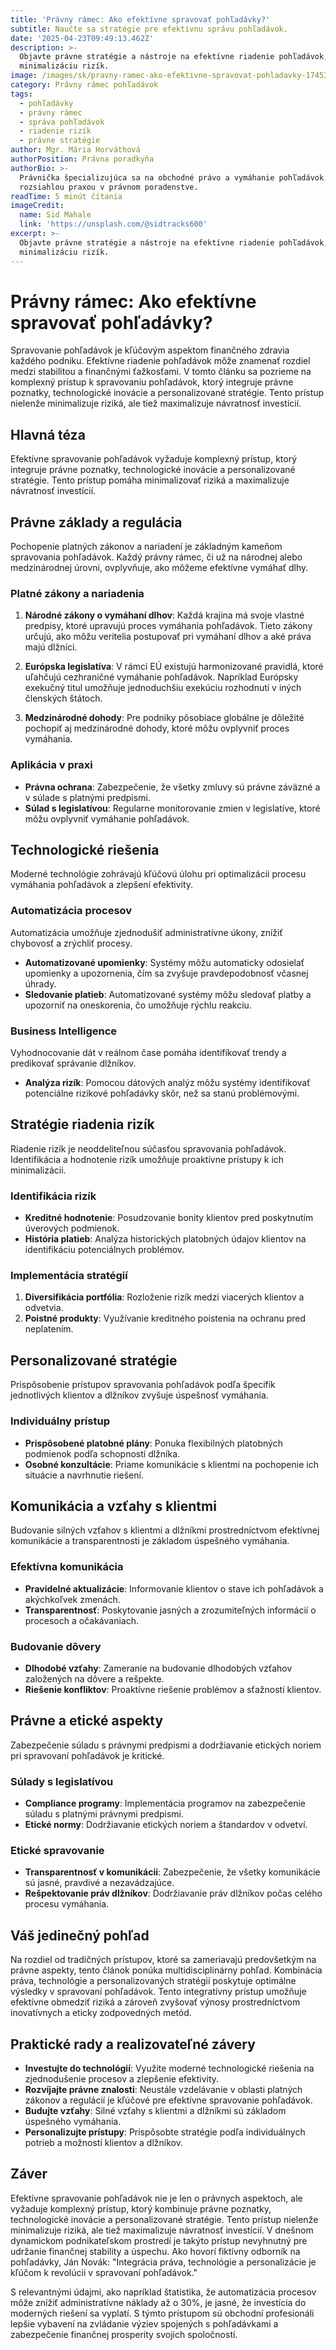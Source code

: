 ```yaml
---
title: 'Právny rámec: Ako efektívne spravovať pohľadávky?'
subtitle: Naučte sa stratégie pre efektívnu správu pohľadávok.
date: '2025-04-23T09:49:13.462Z'
description: >-
  Objavte právne stratégie a nástroje na efektívne riadenie pohľadávok,
  minimalizáciu rizík.
image: /images/sk/pravny-ramec-ako-efektivne-spravovat-pohladavky-1745315353305.jpg
category: Právny rámec pohľadávok
tags:
  - pohľadávky
  - právny rámec
  - správa pohľadávok
  - riadenie rizík
  - právne stratégie
author: Mgr. Mária Horváthová
authorPosition: Právna poradkyňa
authorBio: >-
  Právnička špecializujúca sa na obchodné právo a vymáhanie pohľadávok s
  rozsiahlou praxou v právnom poradenstve.
readTime: 5 minút čítania
imageCredit:
  name: Sid Mahale
  link: 'https://unsplash.com/@sidtracks600'
excerpt: >-
  Objavte právne stratégie a nástroje na efektívne riadenie pohľadávok,
  minimalizáciu rizík.
---
```

# Právny rámec: Ako efektívne spravovať pohľadávky?

Spravovanie pohľadávok je kľúčovým aspektom finančného zdravia každého podniku. Efektívne riadenie pohľadávok môže znamenať rozdiel medzi stabilitou a finančnými ťažkosťami. V tomto článku sa pozrieme na komplexný prístup k spravovaniu pohľadávok, ktorý integruje právne poznatky, technologické inovácie a personalizované stratégie. Tento prístup nielenže minimalizuje riziká, ale tiež maximalizuje návratnosť investícií.

## Hlavná téza

Efektívne spravovanie pohľadávok vyžaduje komplexný prístup, ktorý integruje právne poznatky, technologické inovácie a personalizované stratégie. Tento prístup pomáha minimalizovať riziká a maximalizuje návratnosť investícií.

## Právne základy a regulácia

Pochopenie platných zákonov a nariadení je základným kameňom spravovania pohľadávok. Každý právny rámec, či už na národnej alebo medzinárodnej úrovni, ovplyvňuje, ako môžeme efektívne vymáhať dlhy.

### Platné zákony a nariadenia

1. **Národné zákony o vymáhaní dlhov**: Každá krajina má svoje vlastné predpisy, ktoré upravujú proces vymáhania pohľadávok. Tieto zákony určujú, ako môžu veritelia postupovať pri vymáhaní dlhov a aké práva majú dlžníci.
   
2. **Európska legislatíva**: V rámci EÚ existujú harmonizované pravidlá, ktoré uľahčujú cezhraničné vymáhanie pohľadávok. Napríklad Európsky exekučný titul umožňuje jednoduchšiu exekúciu rozhodnutí v iných členských štátoch.

3. **Medzinárodné dohody**: Pre podniky pôsobiace globálne je dôležité pochopiť aj medzinárodné dohody, ktoré môžu ovplyvniť proces vymáhania.

### Aplikácia v praxi

- **Právna ochrana**: Zabezpečenie, že všetky zmluvy sú právne záväzné a v súlade s platnými predpismi.
- **Súlad s legislatívou**: Regularne monitorovanie zmien v legislatíve, ktoré môžu ovplyvniť vymáhanie pohľadávok.

## Technologické riešenia

Moderné technológie zohrávajú kľúčovú úlohu pri optimalizácii procesu vymáhania pohľadávok a zlepšení efektivity.

### Automatizácia procesov

Automatizácia umožňuje zjednodušiť administratívne úkony, znížiť chybovosť a zrýchliť procesy.

- **Automatizované upomienky**: Systémy môžu automaticky odosielať upomienky a upozornenia, čím sa zvyšuje pravdepodobnosť včasnej úhrady.
- **Sledovanie platieb**: Automatizované systémy môžu sledovať platby a upozorniť na oneskorenia, čo umožňuje rýchlu reakciu.

### Business Intelligence

Vyhodnocovanie dát v reálnom čase pomáha identifikovať trendy a predikovať správanie dlžníkov.

- **Analýza rizík**: Pomocou dátových analýz môžu systémy identifikovať potenciálne rizikové pohľadávky skôr, než sa stanú problémovými.

## Stratégie riadenia rizík

Riadenie rizík je neoddeliteľnou súčasťou spravovania pohľadávok. Identifikácia a hodnotenie rizík umožňuje proaktívne prístupy k ich minimalizácii.

### Identifikácia rizík

- **Kreditné hodnotenie**: Posudzovanie bonity klientov pred poskytnutím úverových podmienok.
- **História platieb**: Analýza historických platobných údajov klientov na identifikáciu potenciálnych problémov.

### Implementácia stratégií

1. **Diversifikácia portfólia**: Rozloženie rizík medzi viacerých klientov a odvetvia.
2. **Poistné produkty**: Využívanie kreditného poistenia na ochranu pred neplatením.

## Personalizované stratégie

Prispôsobenie prístupov spravovania pohľadávok podľa špecifík jednotlivých klientov a dlžníkov zvyšuje úspešnosť vymáhania.

### Individuálny prístup

- **Prispôsobené platobné plány**: Ponuka flexibilných platobných podmienok podľa schopností dlžníka.
- **Osobné konzultácie**: Priame komunikácie s klientmi na pochopenie ich situácie a navrhnutie riešení.

## Komunikácia a vzťahy s klientmi

Budovanie silných vzťahov s klientmi a dlžníkmi prostredníctvom efektívnej komunikácie a transparentnosti je základom úspešného vymáhania.

### Efektívna komunikácia

- **Pravidelné aktualizácie**: Informovanie klientov o stave ich pohľadávok a akýchkoľvek zmenách.
- **Transparentnosť**: Poskytovanie jasných a zrozumiteľných informácií o procesoch a očakávaniach.

### Budovanie dôvery

- **Dlhodobé vzťahy**: Zameranie na budovanie dlhodobých vzťahov založených na dôvere a rešpekte.
- **Riešenie konfliktov**: Proaktívne riešenie problémov a sťažností klientov.

## Právne a etické aspekty

Zabezpečenie súladu s právnymi predpismi a dodržiavanie etických noriem pri spravovaní pohľadávok je kritické.

### Súlady s legislatívou

- **Compliance programy**: Implementácia programov na zabezpečenie súladu s platnými právnymi predpismi.
- **Etické normy**: Dodržiavanie etických noriem a štandardov v odvetví.

### Etické spravovanie

- **Transparentnosť v komunikácii**: Zabezpečenie, že všetky komunikácie sú jasné, pravdivé a nezavádzajúce.
- **Rešpektovanie práv dlžníkov**: Dodržiavanie práv dlžníkov počas celého procesu vymáhania.

## Váš jedinečný pohľad

Na rozdiel od tradičných prístupov, ktoré sa zameriavajú predovšetkým na právne aspekty, tento článok ponúka multidisciplinárny pohľad. Kombinácia práva, technológie a personalizovaných stratégií poskytuje optimálne výsledky v spravovaní pohľadávok. Tento integratívny prístup umožňuje efektívne obmedziť riziká a zároveň zvyšovať výnosy prostredníctvom inovatívnych a eticky zodpovedných metód.

## Praktické rady a realizovateľné závery

- **Investujte do technológií**: Využite moderné technologické riešenia na zjednodušenie procesov a zlepšenie efektivity.
- **Rozvíjajte právne znalosti**: Neustále vzdelávanie v oblasti platných zákonov a regulácií je kľúčové pre efektívne spravovanie pohľadávok.
- **Budujte vzťahy**: Silné vzťahy s klientmi a dlžníkmi sú základom úspešného vymáhania.
- **Personalizujte prístupy**: Prispôsobte stratégie podľa individuálnych potrieb a možností klientov a dlžníkov.

## Záver

Efektívne spravovanie pohľadávok nie je len o právnych aspektoch, ale vyžaduje komplexný prístup, ktorý kombinuje právne poznatky, technologické inovácie a personalizované stratégie. Tento prístup nielenže minimalizuje riziká, ale tiež maximalizuje návratnosť investícií. V dnešnom dynamickom podnikateľskom prostredí je takýto prístup nevyhnutný pre udržanie finančnej stability a úspechu. Ako hovorí fiktívny odborník na pohľadávky, Ján Novák: "Integrácia práva, technológie a personalizácie je kľúčom k revolúcii v spravovaní pohľadávok." 

S relevantnými údajmi, ako napríklad štatistika, že automatizácia procesov môže znížiť administratívne náklady až o 30%, je jasné, že investícia do moderných riešení sa vyplatí. S týmto prístupom sú obchodní profesionáli lepšie vybavení na zvládanie výziev spojených s pohľadávkami a zabezpečenie finančnej prosperity svojich spoločností.
